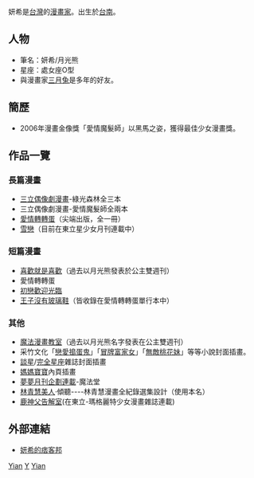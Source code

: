 {{漫畫}}
{{not|陳妍希}}
妍希{{BD||8月28日|catIdx=Y}}是[[台灣|台灣]]的[[漫畫家|漫畫家]]。出生於[[台南|台南]]。

== 人物 ==
*筆名：妍希/月光熊
*星座：處女座O型
*與漫畫家[[三月兔|三月兔]]是多年的好友。

== 簡歷 ==
*2006年漫畫金像獎「愛情魔髮師」以黑馬之姿，獲得最佳少女漫畫獎。

== 作品一覽 ==
=== 長篇漫畫 ===
*[[三立偶像劇漫畫|三立偶像劇漫畫]]-綠光森林全三本
*三立偶像劇漫畫-愛情魔髮師全兩本
*[[愛情轉轉蛋|愛情轉轉蛋]]（尖端出版，全一冊）
*[[雪戀|雪戀]]（目前在東立星少女月刊連載中）
=== 短篇漫畫 ===
*[[喜歡就是喜歡|喜歡就是喜歡]]（過去以月光熊發表於公主雙週刊）
*愛情轉轉蛋
*[[初戀歡迎光臨|初戀歡迎光臨]]
*[[王子沒有玻璃鞋|王子沒有玻璃鞋]]（皆收錄在愛情轉轉蛋單行本中）
=== 其他 ===
*[[魔法漫畫教室|魔法漫畫教室]]（過去以月光熊名字發表在公主雙週刊）
*采竹文化「[[戀愛搗蛋鬼|戀愛搗蛋鬼]]」「[[冒牌富家女|冒牌富家女]]」「[[無敵桃花妹|無敵桃花妹]]」等等小說封面插畫。
*[[談星|談星]]/[[完全星座|完全星座]]雜誌封面插畫
*[[媽媽寶寶|媽媽寶寶]]內頁插畫
*[[夢夢月刊企劃連載|夢夢月刊企劃連載]]-魔法堂
*[[林青慧美人|林青慧美人]]‧傾聽----林青慧漫畫全紀錄選集設計（使用本名）
*[[鹿神父告解室|鹿神父告解室]](在東立-瑪格麗特少女漫畫雜誌連載)

== 外部連結 ==
*[http://chi1377.pixnet.net/blog/ 妍希的痞客邦]{{Wayback|url=http://chi1377.pixnet.net/blog/ |date=20130609191602 }}

[[Category:臺灣漫畫家|Yian]]
[[Category:台南市人|Y]]
[[Category:少女漫畫家|Yian]]
